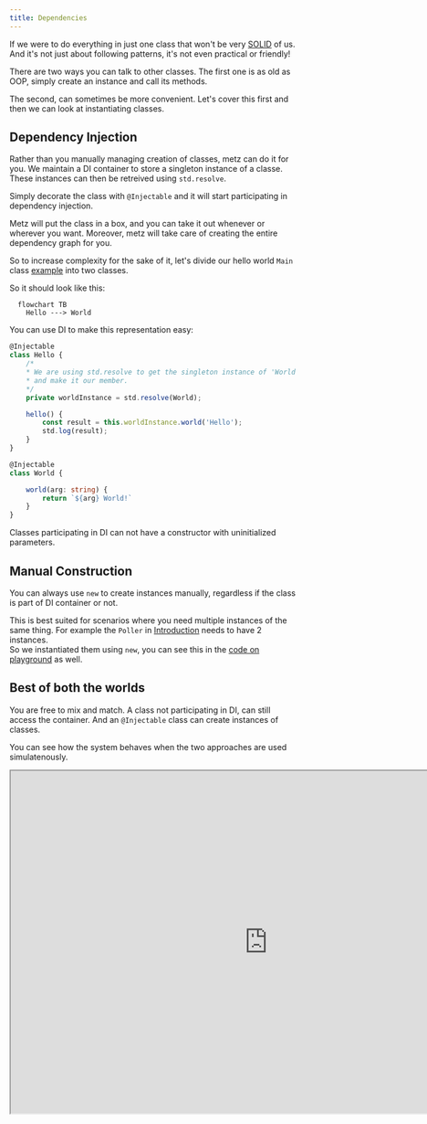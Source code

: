 ```yaml
---
title: Dependencies
---
```


If we were to do everything in just one class
that won't be very [SOLID](https://www.digitalocean.com/community/conceptual-articles/s-o-l-i-d-the-first-five-principles-of-object-oriented-design) of us.
<br/>And it's not just about following patterns, it's not even practical or friendly!

There are two ways you can talk to other classes. The first one is as old as OOP, simply create an instance
and call its methods.

The second, can sometimes be more convenient. Let's cover this first and then we can look at instantiating classes.

## Dependency Injection
Rather than you manually managing creation of classes, metz can do it for you.
We maintain a DI container to store a singleton instance of a classe. These instances can then be retreived using `std.resolve`.

Simply decorate the class with `@Injectable` and it will start participating in dependency injection.

Metz will put the class in a box, and you can take it out whenever or wherever you want.
Moreover, metz will take care of creating the entire dependency graph for you.

So to increase complexity for the sake of it, let's divide our hello world `Main` class [example](/classes) into two classes.

So it should look like this:
```mermaid
  flowchart TB
    Hello ---> World
```

You can use DI to make this representation easy:
```typescript
@Injectable
class Hello {
	/*
	* We are using std.resolve to get the singleton instance of 'World'
	* and make it our member.
	*/
	private worldInstance = std.resolve(World);

    hello() {
        const result = this.worldInstance.world('Hello');
        std.log(result);
    }
}

@Injectable
class World {

    world(arg: string) {
        return `${arg} World!`
    }
}
```
<Warning>Classes participating in DI can not have a constructor with uninitialized parameters.</Warning>

## Manual Construction

You can always use `new` to create instances manually, regardless if the class is part of DI container or not.

This is best suited for scenarios where you need multiple instances of the same thing. For example the `Poller` in [Introduction](/introduction)
needs to have 2 instances.
<br/>So we instantiated them using `new`, you can see this in the [code on playground](https://app.metz.sh/try?templateId=4) as well.

## Best of both the worlds
You are free to mix and match. A class not participating in DI, can still access the container. And an `@Injectable` class can create
instances of classes.

You can see how the system behaves when the two approaches are used simulatenously.
<Frame>
    <iframe width="900px" height="600px" src="https://app.metz.sh/play/459ba1b42fa746b58f957b6c8f4603a6?minimal=true" />
</Frame>

<Tip>Creating instances on the fly is automatically handled when rendering!</Tip>

<br/>
We got multiple classes, but we are still stuck in a single file. Let's check out the next section to fix that.
